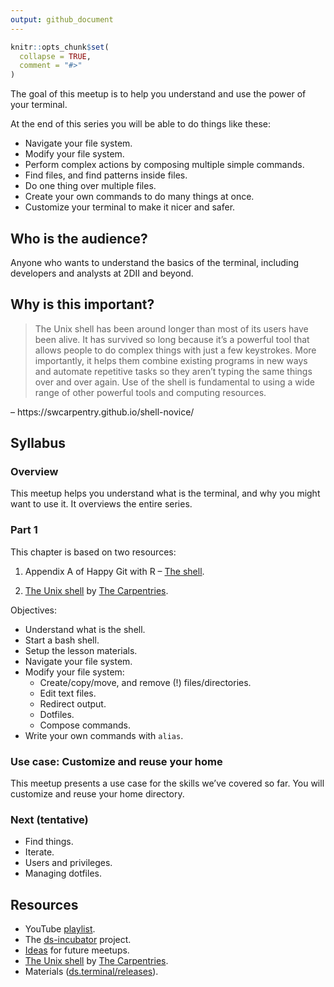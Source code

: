 ```yaml
---
output: github_document
---
```


```r
knitr::opts_chunk$set(
  collapse = TRUE,
  comment = "#>"
)
```

The goal of this meetup is to help you understand and use the power of your
terminal.

At the end of this series you will be able to do things like these:

* Navigate your file system.
* Modify your file system.
* Perform complex actions by composing multiple simple commands.
* Find files, and find patterns inside files.
* Do one thing over multiple files.
* Create your own commands to do many things at once.
* Customize your terminal to make it nicer and safer.

## Who is the audience?

Anyone who wants to understand the basics of the terminal, including developers
and analysts at 2DII and beyond.

## Why is this important?

> The Unix shell has been around longer than most of its users have been alive.
It has survived so long because it's a powerful tool that allows people to do
complex things with just a few keystrokes. More importantly, it helps them
combine existing programs in new ways and automate repetitive tasks so they
aren't typing the same things over and over again. Use of the shell is
fundamental to using a wide range of other powerful tools and computing
resources.

-- https://swcarpentry.github.io/shell-novice/

## Syllabus

### Overview

This meetup helps you understand what is the terminal, and why you might want
to use it. It overviews the entire series.

### Part 1

This chapter is based on two resources:

1. Appendix A of Happy Git with R -- [The
shell](https://happygitwithr.com/shell.html).

2. [The Unix shell](https://swcarpentry.github.io/shell-novice/) by [The Carpentries](https://carpentries.org/).

Objectives:

* Understand what is the shell.
* Start a bash shell.
* Setup the lesson materials.
* Navigate your file system.
* Modify your file system: 
    * Create/copy/move, and remove (!) files/directories.
    * Edit text files.
    * Redirect output.
    * Dotfiles.
    * Compose commands.
* Write your own commands with `alias`.

### Use case: Customize and reuse your home

This meetup presents a use case for the skills we've covered so far. You will
customize and reuse your home directory.

### Next (tentative)

* Find things.
* Iterate.
* Users and privileges.
* Managing dotfiles.

## Resources

* YouTube [playlist](https://bit.ly/ds-incubator-videos).
* The
[ds-incubator](https://github.com/2DegreesInvesting/ds-incubator#ds-incubator)
project.
* [Ideas](https://bit.ly/dsi-ideas) for future meetups.
* [The Unix shell](https://swcarpentry.github.io/shell-novice/) by [The Carpentries](https://carpentries.org/).
* Materials
([ds.terminal/releases](https://github.com/2DegreesInvesting/ds.terminal/releases)).
